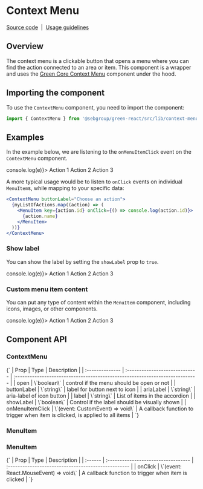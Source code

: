 
<Meta title="Components/Context Menu" component={ContextMenu} />

# Context Menu

[Source code](https://github.com/sebgroup/green/tree/main/libs/react/src/lib/context-menu)
 | 
[Usage guidelines](https://designlibrary.sebgroup.com/components/component-moremenu)

## Overview

The context menu is a clickable button that opens a menu where you can find the action connected to an area or item. This component is a wrapper and uses the [Green Core Context Menu](https://github.com/sebgroup/green/tree/main/libs/core/src/components/context-menu) component under the hood.

## Importing the component

To use the `ContextMenu` component, you need to import the component:

```jsx
import { ContextMenu } from '@sebgroup/green-react/src/lib/context-menu'
```

## Examples

In the example below, we are listening to the `onMenuItemClick` event on the `ContextMenu` component.

<Canvas>
  <ContextMenu buttonLabel="Choose an action" onMenuItemClick={(e) => console.log(e)}>
    <MenuItem>Action 1</MenuItem>
    <MenuItem>Action 2</MenuItem>
    <MenuItem>Action 3</MenuItem>
  </ContextMenu>
</Canvas>

A more typical usage would be to listen to `onClick` events on individual `MenuItem`s, while mapping to your specific data:

```jsx
<ContextMenu buttonLabel="Choose an action">
  {myListOfActions.map((action) => (
    <MenuItem key={action.id} onClick={() => console.log(action.id)}>
      {action.name}
    </MenuItem>
  ))}
</ContextMenu>
```

### Show label

You can show the label by setting the `showLabel` prop to `true`.

<Canvas>
  <ContextMenu showLabel buttonLabel="Choose an action" onMenuItemClick={(e) => console.log(e)}>
    <MenuItem>Action 1</MenuItem>
    <MenuItem>Action 2</MenuItem>
    <MenuItem>Action 3</MenuItem>
  </ContextMenu>
</Canvas>

### Custom menu item content

You can put any type of content within the `MenuItem` component, including icons, images, or other components.

<Canvas>
  <ContextMenu label="Choose an action" onMenuItemClick={(e) => console.log(e)}>
    <MenuItem>Action 1</MenuItem>
    <MenuItem>Action 2</MenuItem>
    <MenuItem>Action 3</MenuItem>
  </ContextMenu>
</Canvas>

## Component API

### ContextMenu

<Markdown>
  {`
  | Prop            | Type                           | Description                                                                  |
  | :-------------- | :----------------------------- | :--------------------------------------------------------------------------- |
  | open            | \`boolean\`                      | control if the menu should be open or not                                    |
  | buttonLabel     | \`string\`                       | label for button next to icon                                                |
  | ariaLabel       | \`string\`                       | aria-label of icon button                                                    |
  | label           | \`string\`                       | List of items in the accordion                                               |
  | showLabel       | \`boolean\`                      | Control if the label should be visually shown                                |
  | onMenuItemClick | \`(event: CustomEvent) => void\` | A callback function to trigger when item is clicked, is applied to all items |
  `}
</Markdown>

### MenuItem

### MenuItem

<Markdown>
  {`
  | Prop    | Type                                | Description                                         |
  | :------ | :---------------------------------- | :-------------------------------------------------- |
  | onClick | \`(event: React.MouseEvent) => void\` | A callback function to trigger when item is clicked |
  `}
</Markdown>
